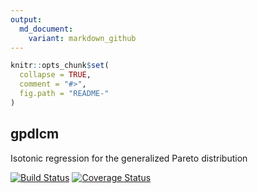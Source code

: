 ```yaml
---
output:
  md_document:
    variant: markdown_github
---
```


<!-- README.md is generated from README.Rmd. Please edit that file -->

```r
knitr::opts_chunk$set(
  collapse = TRUE,
  comment = "#>",
  fig.path = "README-"
)
```

## gpdIcm

Isotonic regression for the generalized Pareto distribution

[![Build Status](https://travis-ci.org/MartinRoth/gpdIcm.png?branch=master)](https://travis-ci.org/MartinRoth/gpdIcm)
[![Coverage Status](https://img.shields.io/codecov/c/github/MartinRoth/gpdIcm/master.svg)](https://codecov.io/github/MartinRoth/gpdIcm?branch=master)
